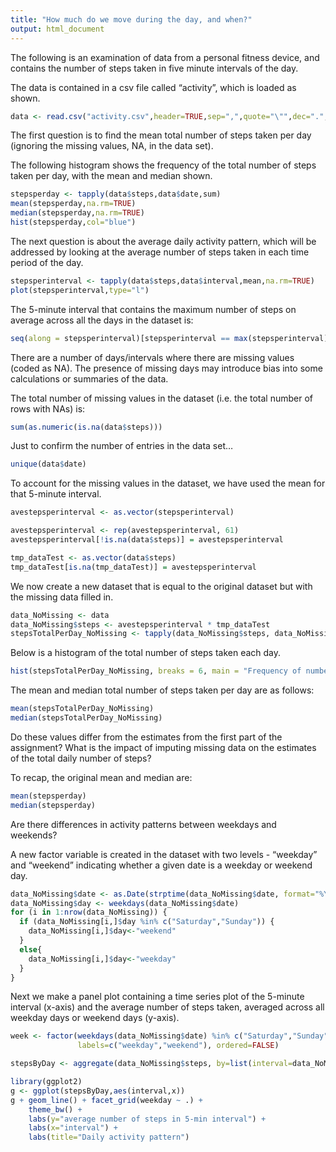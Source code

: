 ---
title: "How much do we move during the day, and when?"
output: html_document
---

The following is an examination of data from a personal fitness device, and contains the number of steps taken in five minute intervals of the day.

The data is contained in a csv file called "activity", which is loaded as shown.

```{r,echo=TRUE}
data <- read.csv("activity.csv",header=TRUE,sep=",",quote="\"",dec=".",fill=TRUE,comment.char="")
```

The first question is to find the mean total number of steps taken per day (ignoring the missing values, NA, in the data set).

The following histogram shows the frequency of the total number of steps taken per day, with the mean and median shown.

```{r,echo=TRUE}
stepsperday <- tapply(data$steps,data$date,sum)
mean(stepsperday,na.rm=TRUE)
median(stepsperday,na.rm=TRUE)
hist(stepsperday,col="blue")
```

The next question is about the average daily activity pattern, which will be addressed by looking at the average number of steps taken in each time period of the day.

```{r,echo=TRUE}
stepsperinterval <- tapply(data$steps,data$interval,mean,na.rm=TRUE) 
plot(stepsperinterval,type="l")
``` 

The 5-minute interval that contains the maximum number of steps on average across all the days in the dataset is:

```{r,echo=TRUE}
seq(along = stepsperinterval)[stepsperinterval == max(stepsperinterval)]
```

There are a number of days/intervals where there are missing values (coded as NA). The presence of missing days may introduce bias into some calculations or summaries of the data.

The total number of missing values in the dataset (i.e. the total number of rows with NAs) is:

```{r,echo=TRUE}
sum(as.numeric(is.na(data$steps)))
```

Just to confirm the number of entries in the data set...

```{r,echo=TRUE}
unique(data$date)
```

To account for the missing values in the dataset, we have used the mean for that 5-minute interval.

```{r,echo=TRUE}
avestepsperinterval <- as.vector(stepsperinterval)

avestepsperinterval <- rep(avestepsperinterval, 61)
avestepsperinterval[!is.na(data$steps)] = avestepsperinterval

tmp_dataTest <- as.vector(data$steps)
tmp_dataTest[is.na(tmp_dataTest)] = avestepsperinterval
```

We now create a new dataset that is equal to the original dataset but with the missing data filled in.

```{r,echo=TRUE}
data_NoMissing <- data
data_NoMissing$steps <- avestepsperinterval * tmp_dataTest
stepsTotalPerDay_NoMissing <- tapply(data_NoMissing$steps, data_NoMissing$date,sum)
```

Below is a histogram of the total number of steps taken each day.

```{r,echo=TRUE}
hist(stepsTotalPerDay_NoMissing, breaks = 6, main = "Frequency of number of steps per day",xlab = "Number of steps per day", ylab = "Frequency", col = "red")
```

The mean and median total number of steps taken per day are as follows:

```{r,echo=TRUE}
mean(stepsTotalPerDay_NoMissing)
median(stepsTotalPerDay_NoMissing)
```

Do these values differ from the estimates from the first part of the assignment? What is the impact of imputing missing data on the estimates of the total daily number of steps?

To recap, the original mean and median are:

```{r,echo=TRUE}
mean(stepsperday)
median(stepsperday)
```

Are there differences in activity patterns between weekdays and weekends?

A new factor variable is created in the dataset with two levels - "weekday" and "weekend" indicating whether a given date is a weekday or weekend day.

```{r,echo=TRUE}
data_NoMissing$date <- as.Date(strptime(data_NoMissing$date, format="%Y-%m-%d"))   
data_NoMissing$day <- weekdays(data_NoMissing$date)  
for (i in 1:nrow(data_NoMissing)) {  
  if (data_NoMissing[i,]$day %in% c("Saturday","Sunday")) {
    data_NoMissing[i,]$day<-"weekend"
  }
  else{
    data_NoMissing[i,]$day<-"weekday"
  }
}
```    

Next we make a panel plot containing a time series plot of the 5-minute interval (x-axis) and the average number of steps taken, averaged across all weekday days or weekend days (y-axis).

```{r,echo=TRUE}
week <- factor(weekdays(data_NoMissing$date) %in% c("Saturday","Sunday"), 
               labels=c("weekday","weekend"), ordered=FALSE)

stepsByDay <- aggregate(data_NoMissing$steps, by=list(interval=data_NoMissing$interval, weekday=week), mean)

library(ggplot2)
g <- ggplot(stepsByDay,aes(interval,x))
g + geom_line() + facet_grid(weekday ~ .) +
    theme_bw() +
    labs(y="average number of steps in 5-min interval") +
    labs(x="interval") +
    labs(title="Daily activity pattern")
```